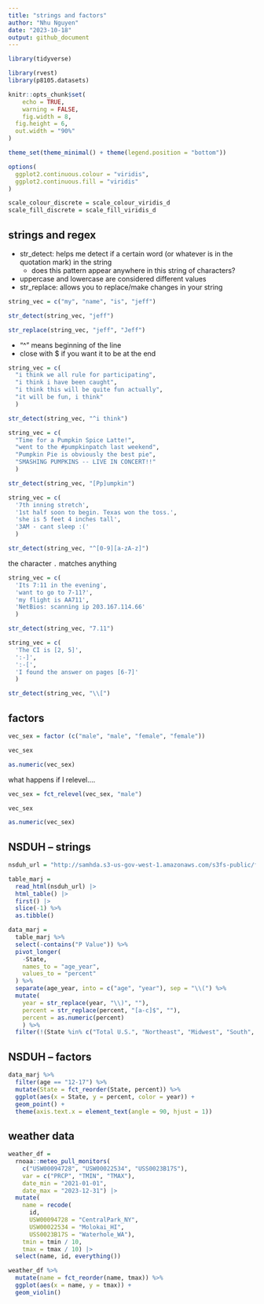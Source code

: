 ```yaml
---
title: "strings and factors"
author: "Nhu Nguyen"
date: "2023-10-18"
output: github_document
---
```

```r
library(tidyverse)

library(rvest)
library(p8105.datasets)

knitr::opts_chunk$set(
	echo = TRUE,
	warning = FALSE,
	fig.width = 8, 
  fig.height = 6,
  out.width = "90%"
)

theme_set(theme_minimal() + theme(legend.position = "bottom"))

options(
  ggplot2.continuous.colour = "viridis",
  ggplot2.continuous.fill = "viridis"
)

scale_colour_discrete = scale_colour_viridis_d
scale_fill_discrete = scale_fill_viridis_d
```

## strings and regex
  - str_detect: helps me detect if a certain word (or whatever is in the quotation mark) in the string 
       - does this pattern appear anywhere in this string of characters? 
  - uppercase and lowercase are considered different values
  - str_replace: allows you to replace/make changes in your string 

```r
string_vec = c("my", "name", "is", "jeff")

str_detect(string_vec, "jeff")

str_replace(string_vec, "jeff", "Jeff")
```

  - "^" means beginning of the line 
  - close with $ if you want it to be at the end 
```r
string_vec = c(
  "i think we all rule for participating",
  "i think i have been caught",
  "i think this will be quite fun actually",
  "it will be fun, i think"
  )

str_detect(string_vec, "^i think")
```



```r
string_vec = c(
  "Time for a Pumpkin Spice Latte!",
  "went to the #pumpkinpatch last weekend",
  "Pumpkin Pie is obviously the best pie",
  "SMASHING PUMPKINS -- LIVE IN CONCERT!!"
  )

str_detect(string_vec, "[Pp]umpkin")
```


```r
string_vec = c(
  '7th inning stretch',
  '1st half soon to begin. Texas won the toss.',
  'she is 5 feet 4 inches tall',
  '3AM - cant sleep :('
  )

str_detect(string_vec, "^[0-9][a-zA-z]")
```

the character `.` matches anything 

```r
string_vec = c(
  'Its 7:11 in the evening',
  'want to go to 7-11?',
  'my flight is AA711',
  'NetBios: scanning ip 203.167.114.66'
  )

str_detect(string_vec, "7.11")
```

```r
string_vec = c(
  'The CI is [2, 5]',
  ':-]',
  ':-[',
  'I found the answer on pages [6-7]'
  )

str_detect(string_vec, "\\[")
```

## factors 

```r
vec_sex = factor (c("male", "male", "female", "female"))

vec_sex

as.numeric(vec_sex)
```

what happens if I relevel....

```r
vec_sex = fct_relevel(vec_sex, "male")

vec_sex

as.numeric(vec_sex)
```

## NSDUH -- strings 

```r
nsduh_url = "http://samhda.s3-us-gov-west-1.amazonaws.com/s3fs-public/field-uploads/2k15StateFiles/NSDUHsaeShortTermCHG2015.htm"

table_marj = 
  read_html(nsduh_url) |> 
  html_table() |> 
  first() |>
  slice(-1) %>% 
  as.tibble()
```

```r
data_marj = 
  table_marj %>% 
  select(-contains("P Value")) %>% 
  pivot_longer(
    -State, 
    names_to = "age_year",
    values_to = "percent"
  ) %>% 
  separate(age_year, into = c("age", "year"), sep = "\\(") %>% 
  mutate(
    year = str_replace(year, "\\)", ""), 
    percent = str_replace(percent, "[a-c]$", ""), 
    percent = as.numeric(percent)
    ) %>% 
  filter(!(State %in% c("Total U.S.", "Northeast", "Midwest", "South", "West")))
```

## NSDUH -- factors 
```r
data_marj %>% 
  filter(age == "12-17") %>% 
  mutate(State = fct_reorder(State, percent)) %>% 
  ggplot(aes(x = State, y = percent, color = year)) + 
  geom_point() + 
  theme(axis.text.x = element_text(angle = 90, hjust = 1))
```

## weather data 

```r
weather_df = 
  rnoaa::meteo_pull_monitors(
    c("USW00094728", "USW00022534", "USS0023B17S"),
    var = c("PRCP", "TMIN", "TMAX"), 
    date_min = "2021-01-01",
    date_max = "2023-12-31") |>
  mutate(
    name = recode(
      id, 
      USW00094728 = "CentralPark_NY", 
      USW00022534 = "Molokai_HI",
      USS0023B17S = "Waterhole_WA"),
    tmin = tmin / 10,
    tmax = tmax / 10) |>
  select(name, id, everything())
```
```r
weather_df %>% 
  mutate(name = fct_reorder(name, tmax)) %>% 
  ggplot(aes(x = name, y = tmax)) +
  geom_violin()
```

## 
